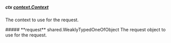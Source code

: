 
##### **ctx** [context.Context](https://pkg.go.dev/context#Context)
The context to use for the request.

<Collapsible>
    ##### **request** shared.WeaklyTypedOneOfObject
    The request object to use for the request.
    <Collapsible.Break/>
    <WeaklyTypedOneOfObject/>
</Collapsible>


